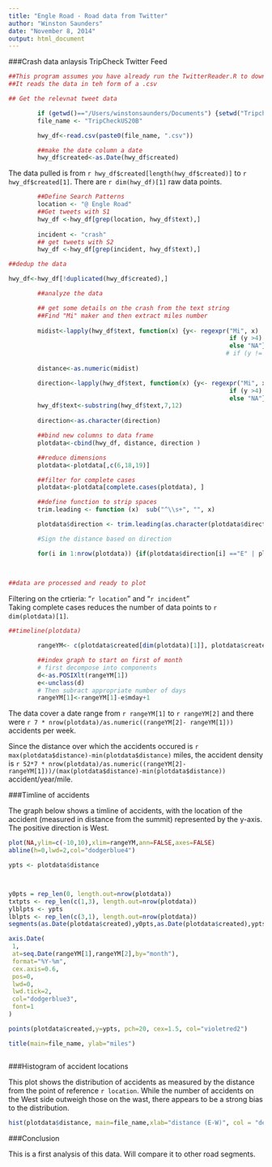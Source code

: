 ```yaml
---
title: "Engle Road - Road data from Twitter"
author: "Winston Saunders"
date: "November 8, 2014"
output: html_document
---
```


###Crash data anlaysis TripCheck Twitter Feed



```r

##This program assumes you have already run the TwitterReader.R to download a feed timeline. 
##It reads the data in teh form of a .csv 

## Get the relevnat tweet data

        if (getwd()=="/Users/winstonsaunders/Documents") {setwd("TripcheckR")}
        file_name <- "TripCheckUS20B"

        hwy_df<-read.csv(paste0(file_name, ".csv"))

        ##make the date column a date
        hwy_df$created<-as.Date(hwy_df$created)


```

The data pulled is from `r hwy_df$created[length(hwy_df$created)]` to `r hwy_df$created[1]`. There are `r dim(hwy_df)[1]` raw data points. 


```r

        ##Define Search Patterns
        location <- "@ Engle Road"
        ##Get tweets with S1
        hwy_df <-hwy_df[grep(location, hwy_df$text),]
        
        incident <- "crash"
        ## get tweets with S2
        hwy_df <-hwy_df[grep(incident, hwy_df$text),]

##dedup the data

hwy_df<-hwy_df[!duplicated(hwy_df$created),]

        ##analyze the data

        ## get some details on the crash from the text string
        ##Find "Mi" maker and then extract miles number
        
        midist<-lapply(hwy_df$text, function(x) {y<- regexpr("Mi", x)
                                                             if (y >4) substring(x,y-3,y-1)
                                                             else "NA"})
                                                            # if (y != FALSE) substring(x, y-3, y-1)})
        
        distance<-as.numeric(midist)

        direction<-lapply(hwy_df$text, function(x) {y<- regexpr("Mi", x)
                                                             if (y >4) substring(x,y+2,y+3)
                                                             else "NA"})
        hwy_df$text<-substring(hwy_df$text,7,12)
        
        direction<-as.character(direction)

        ##bind new columns to data frame
        plotdata<-cbind(hwy_df, distance, direction )    

        ##reduce dimensions
        plotdata<-plotdata[,c(6,18,19)]

        ##filter for complete cases
        plotdata<-plotdata[complete.cases(plotdata), ]

        ##define function to strip spaces
        trim.leading <- function (x)  sub("^\\s+", "", x)

        plotdata$direction <- trim.leading(as.character(plotdata$direction))

        #Sign the distance based on direction

        for(i in 1:nrow(plotdata)) {if(plotdata$direction[i] =="E" | plotdata$direction[i] =="S") plotdata$distance[i] <- -1*plotdata$distance[i]}
                
                

##data are processed and ready to plot

```


Filtering on the crtieria: "`r location`"  and "`r incident`"  
Taking complete cases reduces the number of data points to `r dim(plotdata)[1]`.

```r


##timeline(plotdata)

        rangeYM<- c(plotdata$created[dim(plotdata)[1]], plotdata$created[1])

        ##index graph to start on first of month
        # first decompose into components
        d<-as.POSIXlt(rangeYM[1])
        e<-unclass(d)
        # Then subract appropriate number of days 
        rangeYM[1]<-rangeYM[1]-e$mday+1

```

The data cover a date range from `r rangeYM[1]` to `r rangeYM[2]` and there were `r 7 * nrow(plotdata)/as.numeric((rangeYM[2]- rangeYM[1]))` accidents per week.  

Since the distance over which the accidents occured is `r max(plotdata$distance)-min(plotdata$distance)` miles, the accident density is `r 52*7 * nrow(plotdata)/as.numeric((rangeYM[2]- rangeYM[1]))/(max(plotdata$distance)-min(plotdata$distance))` accident/year/mile. 

###Timline of accidents

The graph below shows a timline of accidents, with the location of the accident (measured in distance from the summit) represented by the y-axis. The positive direction is West.


```r

plot(NA,ylim=c(-10,10),xlim=rangeYM,ann=FALSE,axes=FALSE)
abline(h=0,lwd=2,col="dodgerblue4")

ypts <- plotdata$distance



y0pts = rep_len(0, length.out=nrow(plotdata))
txtpts <- rep_len(c(1,3), length.out=nrow(plotdata))
ylblpts <- ypts
lblpts <- rep_len(c(3,1), length.out=nrow(plotdata))
segments(as.Date(plotdata$created),y0pts,as.Date(plotdata$created),ypts,col="gray80")

axis.Date(
 1,
 at=seq.Date(rangeYM[1],rangeYM[2],by="month"),
 format="%Y-%m",
 cex.axis=0.6,
 pos=0,
 lwd=0,
 lwd.tick=2,
 col="dodgerblue3",
 font=1
)

points(plotdata$created,y=ypts, pch=20, cex=1.5, col="violetred2")

title(main=file_name, ylab="miles")



```



###Histogram of accident locations

This plot shows the distribution of accidents as measured by the distance from the point of reference `r location`. While the number of accidents on the West side outweigh those on the wast, there appears to be a strong bias to the distribution.  


```r


hist(plotdata$distance, main=file_name,xlab="distance (E-W)", col = "deepskyblue2", xlim=c(-10,10), breaks=10)
```

###Conclusion

This is a first analysis of this data. Will compare it to other road segments.